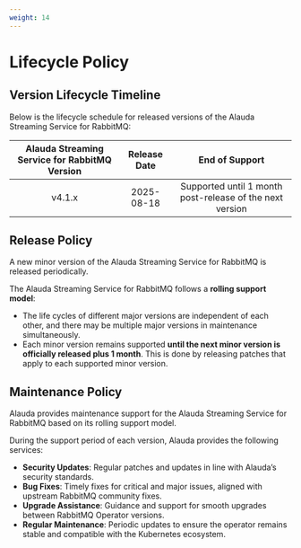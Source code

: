 ```yaml
---
weight: 14
---
```


# Lifecycle Policy

## Version Lifecycle Timeline

Below is the lifecycle schedule for released versions of the Alauda Streaming Service for RabbitMQ:

| Alauda Streaming Service for RabbitMQ Version | Release Date | End of Support       |
|:--------------------:|:------------:|:--------------------:|
| v4.1.x               | 2025-08-18   | Supported until 1 month post-release of the next version   |

## Release Policy

A new minor version of the Alauda Streaming Service for RabbitMQ is released periodically.

The Alauda Streaming Service for RabbitMQ follows a **rolling support model**:

- The life cycles of different major versions are independent of each other, and there may be multiple major versions in maintenance simultaneously.
- Each minor version remains supported **until the next minor version is officially released plus 1 month**. This is done by releasing patches that apply to each supported minor version.

## Maintenance Policy

Alauda provides maintenance support for the Alauda Streaming Service for RabbitMQ based on its rolling support model.

During the support period of each version, Alauda provides the following services:

- **Security Updates**: Regular patches and updates in line with Alauda’s security standards.
- **Bug Fixes**: Timely fixes for critical and major issues, aligned with upstream RabbitMQ community fixes.
- **Upgrade Assistance**: Guidance and support for smooth upgrades between RabbitMQ Operator versions.
- **Regular Maintenance**: Periodic updates to ensure the operator remains stable and compatible with the Kubernetes ecosystem.


